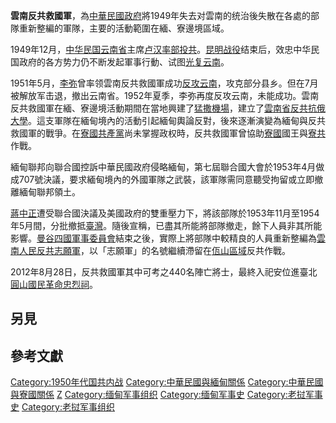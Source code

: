 {{Infobox Military Unit
|unit_name          = 雲南反共救國軍
|image              = [[File:Flag_of_the_Republic_of_China_Army.svg|200px]]
----
|caption            = 
|dates              = 1951年3月－1954年
|country            = {{ROC}}
|branch             = [[File:Flag_of_the_Republic_of_China_Army.svg|20px]] [[國民革命軍|國民革命軍]]
|type               = 
|role               = 
|size               = 
|command_structure  = [[中華民國國防部|中華民國國防部]]
|garrison           = 緬甸撣邦[[猛撒|猛撒]]
|nickname           = 滇緬邊區游擊隊、滇游
|ceremonial_chief = 
|colors =  
|motto  = 
|equipment = 
|march = 
|allegiance= {{ROC}}
|notable_commanders = [[李彌|李彌]]、[[呂國銓|呂國銓]]<br>[[彭程|彭程]]、[[李國輝_(中華民國)|李國輝]]
|battles            = 
|identification_symbol =  
|identification_symbol_label = 
}}

'''雲南反共救國軍'''，為[[中華民國政府|中華民國政府]]將1949年失去对雲南的统治後失散在各處的部隊重新整編的軍隊，主要的活動範圍在緬、寮邊境區域。

1949年12月，[[雲南省_(中華民國)|中华民国云南省]]主席[[卢汉|卢汉]][[卢汉云南起义|率部投共]]。[[昆明战役|昆明战役]]结束后，效忠中华民国政府的各方势力仍不断发起軍事行動、试图[[云南剿匪|光复云南]]。

1951年5月，[[李弥|李弥]]曾率领雲南反共救國軍成功[[李弥反攻云南战役|反攻云南]]，攻克部分县乡。但在7月被解放军击退，撤出云南省。1952年夏季，李弥再度反攻云南，未能成功。雲南反共救國軍在緬、寮邊境活動期間在當地興建了[[猛撒機場|猛撒機場]]，建立了[[雲南省反共抗俄大學|雲南省反共抗俄大學]]。這支軍隊在緬甸境內的活動引起緬甸輿論反對，後來逐漸演變為緬甸與反共救國軍的戰爭。在[[寮國共產黨|寮國共產黨]]尚未掌握政权時，反共救國軍曾協助[[寮國|寮國]]國王與[[寮共|寮共]]作戰。

緬甸聯邦向聯合國控訴中華民國政府侵略緬甸，第七屆聯合國大會於1953年4月做成707號決議，要求緬甸境內的外國軍隊之武裝，該軍隊需同意聽受拘留或立即撤離緬甸聯邦領土。{{R|:1}}

[[蔣中正|蔣中正]]遭受聯合國決議及美國政府的雙重壓力下，將該部隊於1953年11月至1954年5月間，分批撤抵[[臺灣|臺灣]]。{{R|:0|page=181}}隨後宣稱，已盡其所能將部隊撤走，餘下人員非其所能影響。{{R|:0|page=181}}[[曼谷四國軍事委員會|曼谷四國軍事委員會]]結束之後，實際上將部隊中較精良的人員重新整編為[[雲南人民反共志願軍|雲南人民反共志願軍]]，以「志願軍」的名號繼續滯留在[[阿佤山|佤山區域]]反共作戰{{R|:0|page=181、183}}。

2012年8月28日，反共救國軍其中可考之440名陣亡將士，最終入祀安位進臺北[[圓山|圓山]][[國民革命忠烈祠|國民革命忠烈祠]]。

== 另見 ==

== 參考文獻 ==
{{Reflist|2
<ref name=":0">{{cite book|author =覃怡輝 | title=《金三角國軍血淚史 1950-1981》| publisher = [[聯經出版|聯經出版]] | date =2009-08-28 | ISBN =978-986-019-491-3 |work = 中研院叢書}}</ref>
<ref name=":1">{{cite book|author = | title=大會第七屆會議通過的決議 A/RES/707(VII) 緬甸聯邦關於中華民國政府侵略緬甸的控訴 | publisher= |url=https://www.un.org/chinese/aboutun/prinorgs/ga/7/7all2.htm}}</ref>

}}

{{DEFAULTSORT:Yunnan}}
[[Category:1950年代国共内战|Category:1950年代国共内战]]
[[Category:中華民國與緬甸關係|Category:中華民國與緬甸關係]]
[[Category:中華民國與寮國關係|Category:中華民國與寮國關係]]
[[Category:中華民國陸軍軍史|Z]]
[[Category:缅甸军事组织|Category:缅甸军事组织]]
[[Category:缅甸军事史|Category:缅甸军事史]]
[[Category:老挝军事史|Category:老挝军事史]]
[[Category:老挝军事组织|Category:老挝军事组织]]